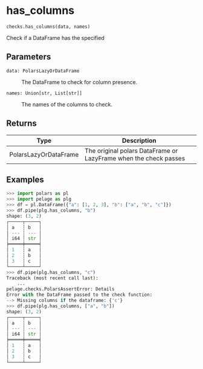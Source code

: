 # has_columns { #pelage.checks.has_columns }

`checks.has_columns(data, names)`

Check if a DataFrame has the specified

## Parameters

<code><span class="parameter-name">data</span><span class="parameter-annotation-sep">:</span> <span class="parameter-annotation">PolarsLazyOrDataFrame</span></code>

:   The DataFrame to check for column presence.

<code><span class="parameter-name">names</span><span class="parameter-annotation-sep">:</span> <span class="parameter-annotation">Union\[str, List\[str\]\]</span></code>

:   The names of the columns to check.

## Returns

| Type                  | Description                                                      |
|-----------------------|------------------------------------------------------------------|
| PolarsLazyOrDataFrame | The original polars DataFrame or LazyFrame when the check passes |

## Examples

```python
>>> import polars as pl
>>> import pelage as plg
>>> df = pl.DataFrame({"a": [1, 2, 3], "b": ["a", "b", "c"]})
>>> df.pipe(plg.has_columns, "b")
shape: (3, 2)
┌─────┬─────┐
│ a   ┆ b   │
│ --- ┆ --- │
│ i64 ┆ str │
╞═════╪═════╡
│ 1   ┆ a   │
│ 2   ┆ b   │
│ 3   ┆ c   │
└─────┴─────┘
>>> df.pipe(plg.has_columns, "c")
Traceback (most recent call last):
    ...
pelage.checks.PolarsAssertError: Details
Error with the DataFrame passed to the check function:
--> Missing columns if the dataframe: {'c'}
>>> df.pipe(plg.has_columns, ["a", "b"])
shape: (3, 2)
┌─────┬─────┐
│ a   ┆ b   │
│ --- ┆ --- │
│ i64 ┆ str │
╞═════╪═════╡
│ 1   ┆ a   │
│ 2   ┆ b   │
│ 3   ┆ c   │
└─────┴─────┘
```